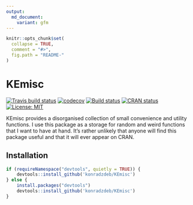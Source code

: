 ```yaml
---
output:
  md_document:
    variant: gfm
---
```


<!-- README.md is generated from README.Rmd. Please edit that file -->

```r
knitr::opts_chunk$set(
  collapse = TRUE,
  comment = "#>",
  fig.path = "README-"
)
```

# KEmisc

[![Travis build status](https://travis-ci.org/konradzdeb/KEmisc.svg?branch=master)](https://travis-ci.org/konradzdeb/KEmisc) [![codecov](https://codecov.io/gh/konradzdeb/KEmisc/branch/master/graph/badge.svg)](https://codecov.io/gh/konradzdeb/KEmisc) [![Build status](https://ci.appveyor.com/api/projects/status/dfhwb7tplpk46mbw?svg=true)](https://ci.appveyor.com/project/konradzdeb/kemisc) [![CRAN status](https://www.r-pkg.org/badges/version/KEmisc)](https://cran.r-project.org/package=KEmisc) [![License: MIT](https://img.shields.io/badge/License-MIT-yellow.svg)](https://opensource.org/licenses/MIT)


KEmisc provides a disorganised collection of small convenience and utility functions. I use this package as a storage for random and weird functions that I want to have at hand. It's rather unlikely that anyone will find this package useful and that it will ever appear on CRAN.

## Installation

```r
if (requireNamespace("devtools", quietly = TRUE)) {
    devtools::install_github('konradzdeb/KEmisc')
} else {
    install.packages("devtools")
    devtools::install_github('konradzdeb/KEmisc')
}
```
